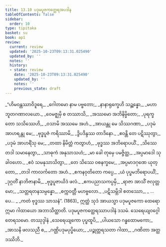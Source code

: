 ```yaml
---
title: 13.10 ပဒုမပူဇကတ္ထေရအပဒါန
tableOfContents: false
sidebar:
  order: 10
type: tipitaka
basket: su
book: ap1
review:
  current: review
  updated: '2025-10-23T09:13:31.025490'
  updated_by: ''
  notes: ''
  history:
  - state: review
    date: '2025-10-23T09:13:31.025490'
    updated_by: ''
    notes: ''
    previous_state: draft
---
```



<ReviewStatus review={frontmatter.review} showDetails={true} />

<HypothesisAnnotation frontmatter={frontmatter} />

<DynamicBreadcrumb />

<Division number="97" book="ap1" e="ch" v="20" p="179">

<Paragraph number="2168" type="verses" book="ap1">
_“ဟိမဝန္တဿာဝိဒူရေ,_  
_ဂေါတမော နာမ ပဗ္ဗတော;_  
_နာနာရုက္ခေဟိ သဉ္ဆန္နော,_  
_မဟာဘူတဂဏာလယော._  

</Paragraph>

</Division>
<Division number="98" book="ap1" e="ch" v="20" p="179">

<Paragraph number="2169" type="verses" book="ap1">
_ဝေမဇ္ဈမှိ စ တဿာသိ,_  
_အဿမော အဘိနိမ္မိတော;_  
_ပုရက္ခတော သသိဿေဟိ,_  
_ဝသာမိ အဿမေ အဟံ._  

</Paragraph>

</Division>
<Division number="99" book="ap1" e="ch" v="20" p="179">

<Paragraph number="2170" type="verses" book="ap1">
_အာယန္တု မေ သိဿဂဏာ,_  
_ပဒုမံ အာဟရန္တု မေ;_  
_ဗုဒ္ဓပူဇံ ကရိဿာမိ,_  
_ဒွိပဒိန္ဒဿ တာဒိနော._  

</Paragraph>

</Division>
<Division number="100" book="ap1" e="ch" v="20" p="179">

<Paragraph number="2171" type="verses" book="ap1">
_ဧဝန္တိ တေ ပဋိဿုတွာ,_  
_ပဒုမံ အာဟရိံသု မေ;_  
_တထာ နိမိတ္တံ ကတွာဟံ,_  
_ဗုဒ္ဓဿ အဘိရောပယိံ._  

</Paragraph>

</Division>
<Division number="101" book="ap1" e="ch" v="20" p="179">

<Paragraph number="2172" type="verses" book="ap1">
_သိဿေ တဒါ သမာနေတွာ,_  
_သာဓုကံ အနုသာသဟံ;_  
_မာ ခေါ တုမှေ ပမဇ္ဇိတ္ထ,_  
_အပ္ပမာဒေါ သုခါဝဟော._  

</Paragraph>

</Division>
<Division number="102" book="ap1" e="ch" v="20" p="179">

<Paragraph number="2173" type="verses" book="ap1">
_ဧဝံ သမနုသာသိတွာ,_  
_တေ သိဿေ ဝစနက္ခမေ;_  
_အပ္ပမာဒဂုဏေ ယုတ္တော,_  
_တဒါ ကာလင်္ကတော အဟံ._  

</Paragraph>

</Division>
<Division number="103" book="ap1" e="ch" v="20" p="179">

<Paragraph number="2174" type="verses" book="ap1">
_ဧကနဝုတိတော ကပ္ပေ,_  
_ယံ ပုပ္ဖမဘိရောပယိံ;_  
_ဒုဂ္ဂတိံ နာဘိဇာနာမိ,_  
_ဗုဒ္ဓပူဇာယိဒံ ဖလံ._  

</Paragraph>

</Division>
<Division number="104" book="ap1" e="ch" v="20" p="179">

<Paragraph number="2175" type="verses" book="ap1">
_ဧကပညာသကပ္ပမှိ,_  
_ရာဇာ အာသိံ ဇလုတ္တမော;_  
_သတ္တရတနသမ္ပန္နော,_  
_စက္ကဝတ္တီ မဟဗ္ဗလော._  

</Paragraph>

</Division>
<Division number="105" book="ap1" e="ch" v="20" p="179">

<Paragraph number="2176" type="verses" book="ap1">
_ပဋိသမ္ဘိဒါ စတဿော,_  
_ …ပေ… _  
_ကတံ ဗုဒ္ဓဿ သာသနံ”. (1863)_  

</Paragraph>

<Paragraph number="2177" book="ap1">
ဣတ္ထံ သုဒံ အာယသ္မာ ပဒုမပူဇကော ထေရော ဣမာ ဂါထာယော အဘာသိတ္ထာတိ.

</Paragraph>
</Division>

<Paragraph number="2178" type="center" book="ap1">
ပဒုမပူဇကတ္ထေရဿာပဒါနံ ဒသမံ.



</Paragraph>

<Paragraph number="2179" type="center" book="ap1">
သေရေယျဝဂ္ဂေါ တေရသမော.



</Paragraph>

<Paragraph number="2180" type="center" book="ap1">
တဿုဒ္ဒါနံ


</Paragraph>

<Paragraph number="2181" type="verses" book="ap1">
_သေရေယျကော ပုပ္ဖထူပိ,_  
_ပါယသော ဂန္ဓထောမကော;_  
_အာသနိ ဖလသညီ စ,_  
_ဂဏ္ဌိပဒုမပုပ္ဖိယော;_  
_ပဉ္စုတ္တရသတာ ဂါထာ,_  
_ဂဏိတာ အတ္ထဒဿိဘိ._
</Paragraph>